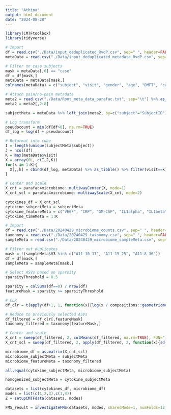 ```yaml
---
title: "Athina"
output: html_document
date: "2024-08-28"
---
```


```r
library(CMTFtoolbox)
library(tidyverse)
```

```r
# Import
df = read.csv("./Data/input_deduplicated_RvdP.csv", sep=" ", header=FALSE) %>% as_tibble()
metaData = read.csv("./Data/input_deduplicated_metadata_RvdP.csv", sep=" ", header=FALSE) %>% as_tibble()

# Filter on case subjects
mask = metaData[,6] == "case"
df = df[mask,]
metaData = metaData[mask,]
colnames(metaData) = c("subject", "visit", "gender", "age", "DMFT", "case.control")

# Attach pain/no-pain metadata
meta2 = read.csv("./Data/Root_meta_data_parafac.txt", sep="\t") %>% as_tibble()
meta2 = meta2[,2:8]

subjectMeta = metaData %>% left_join(meta2, by=c("subject"="SubjectID"), relationship="many-to-many") %>% select(subject, PainS_NopainA) %>% unique()

# Log transform
pseudocount = min(df[df>0], na.rm=TRUE)
df_log = log(df + pseudocount)

# Reformat into cube
I = length(unique(subjectMeta$subject))
J = ncol(df)
K = max(metaData$visit)
X = array(0L, c(I,J,K))
for(k in 1:K){
  X[,,k] = cbind(df_log, metaData) %>% as_tibble() %>% filter(visit==k) %>% select(c(colnames(df_log),subject)) %>% right_join(subjectMeta) %>% arrange(subject) %>% select(-colnames(subjectMeta)) %>% as.matrix()
}

# Center and scale
X_cnt = parafac4microbiome::multiwayCenter(X, mode=1)
X_cnt_scl = parafac4microbiome::multiwayScale(X_cnt, mode=2)

cytokines_df = X_cnt_scl
cytokine_subjectMeta = subjectMeta
cytokine_featureMeta = c("VEGF", "CRP", "GM-CSF", "IL1alpha", "IL1beta", "IL4", "IL6", "IL8", "IL10", "IL12p70", "IL17A", "IFNgamma", "MIP1alpha", "OPG", "TNFalpha", "RANKL")
cytokine_timeMeta = 1:K
```
```r
# Import
df = read.csv("./Data/20240429_microbiome_counts.csv", sep=" ", header=FALSE) %>% as_tibble()
taxonomy = read.csv("./Data/20240429_taxonomy.csv", sep=" ", header=FALSE) %>% as_tibble()
sampleMeta = read.csv("./Data/20240429_microbiome_sampleMeta.csv", sep=" ", header=FALSE) %>% as_tibble()

# Filter out duplicates
mask = !(sampleMeta$V3 %in% c("A11-10 17", "A11-15 25", "A11-8 36"))
df = df[mask,]
sampleMeta = sampleMeta[mask,]

# Select ASVs based on sparsity
sparsityThreshold = 0.5

sparsity = colSums(df==0) / nrow(df)
featureMask = sparsity >= sparsityThreshold

# CLR
df_clr = t(apply(df+1, 1, function(x){log(x / compositions::geometricmean(x))})) %>% as_tibble()

# Reduce to previously selected ASVs
df_filtered = df_clr[,featureMask]
taxonomy_filtered = taxonomy[featureMask,]

# Center and scale
X_cnt = sweep(df_filtered, 2, colMeans(df_filtered, na.rm=TRUE), FUN="-")
X_cnt_scl = sweep(df_filtered, 2, apply(df_filtered, 2, function(x){sd(x,na.rm=TRUE)}), FUN="-")

microbiome_df = as.matrix(X_cnt_scl)
microbiome_subjectMeta = subjectMeta
microbiome_featureMeta = taxonomy_filtered
```

```r
all.equal(cytokine_subjectMeta, microbiome_subjectMeta)

homogenized_subjectMeta = cytokine_subjectMeta
```
```r
datasets = list(cytokines_df, microbiome_df)
modes = list(c(1,2,3),c(1,4))
Z = setupCMTFdata(datasets, modes)
```

```r
FMS_result = investigateFMS(datasets, modes, sharedMode=1, numFolds=12, numCores=12, jackKnife=TRUE)
```

